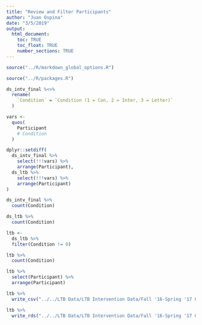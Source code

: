 ```yaml
---
title: "Review and Filter Participants"
author: "Juan Ospina"
date: "3/5/2019"
output: 
  html_document:
    toc: TRUE
    toc_float: TRUE
    number_sections: TRUE
---
```


```r
source("../R/markdown_global_options.R")
```

```r
source("../R/packages.R")
```

```r
ds_intv_final %<>% 
  rename(
    `Condition` = `Condition (1 = Con, 2 = Inter, 3 = Letter)`
  )

vars <-
  quos(
    Participant
    # Condition
  )

dplyr::setdiff(
  ds_intv_final %>% 
    select(!!!vars) %>% 
    arrange(Participant),
  ds_ltb %>% 
    select(!!!vars) %>% 
    arrange(Participant)
)

ds_intv_final %>% 
  count(Condition)

ds_ltb %>% 
  count(Condition)
```

```r
ltb <-
  ds_ltb %>% 
  filter(Condition != 0)

ltb %>% 
  count(Condition)

ltb %>% 
  select(Participant) %>% 
  arrange(Participant)
```

```r
ltb %>% 
  write_csv("../../LTB Data/LTB Intervention Data/Fall '16-Spring '17 & Fall '17-Spring '18 Intervention Data (Filtered).csv")

ltb %>% 
  write_rds("../../LTB Data/LTB Intervention Data/Fall '16-Spring '17 & Fall '17-Spring '18 Intervention Data (Filtered).rds")
```

